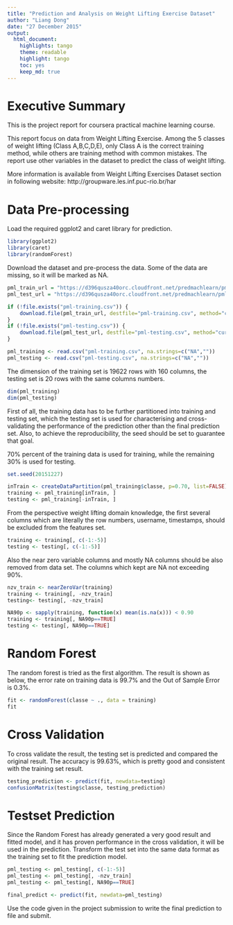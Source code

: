 ```yaml
---
title: "Prediction and Analysis on Weight Lifting Exercise Dataset"
author: "Liang Dong"
date: "27 December 2015"
output:
  html_document:
    highlights: tango
    theme: readable
    highlight: tango
    toc: yes
    keep_md: true
---
```


# Executive Summary

This is the project report for coursera practical machine learning course.

This report focus on data from Weight Lifting Exercise. Among the 5 classes of weight lifting (Class A,B,C,D,E), only Class A is the correct training method, while others are training method with common mistakes. The report use other variables in the dataset to predict the class of weight lifting.

More information is available from Weight Lifting Exercises Dataset section in following website: http://groupware.les.inf.puc-rio.br/har

# Data Pre-processing

Load the required ggplot2 and caret library for prediction.

```r
library(ggplot2)
library(caret)
library(randomForest)
```

Download the dataset and pre-process the data. Some of the data are missing, so it will be marked as NA.

```r
pml_train_url = "https://d396qusza40orc.cloudfront.net/predmachlearn/pml-training.csv"
pml_test_url = "https://d396qusza40orc.cloudfront.net/predmachlearn/pml-testing.csv"

if (!file.exists("pml-training.csv")) {
    download.file(pml_train_url, destfile="pml-training.csv", method="curl")
}
if (!file.exists("pml-testing.csv")) {
    download.file(pml_test_url, destfile="pml-testing.csv", method="curl")
}

pml_training <- read.csv("pml-training.csv", na.strings=c("NA",""))
pml_testing <- read.csv("pml-testing.csv", na.strings=c("NA",""))
```

The dimension of the training set is 19622 rows with 160 columns, the testing set is 20 rows with the same columns numbers. 

```r
dim(pml_training)
dim(pml_testing)
```

First of all, the training data has to be further partitioned into training and testing set, which the testing set is used for characterising and cross-validating the performance of the prediction other than the final prediction set. Also, to achieve the reproducibility, the seed should be set to guarantee that goal.

70% percent of the training data is used for training, while the remaining 30% is used for testing.

```r
set.seed(20151227)

inTrain <- createDataPartition(pml_training$classe, p=0.70, list=FALSE)
training <- pml_training[inTrain, ]
testing <- pml_training[-inTrain, ]
```

From the perspective weight lifting domain knowledge, the first several columns which are literally the row numbers, username, timestamps, should be excluded from the features set. 

```r
training <- training[, c(-1:-5)]
testing <- testing[, c(-1:-5)]
```

Also the near zero variable columns and mostly NA columns should be also removed from data set. The columns which kept are NA not exceeding 90%.

```r
nzv_train <- nearZeroVar(training)
training <- training[, -nzv_train]
testing<- testing[, -nzv_train]

NA90p <- sapply(training, function(x) mean(is.na(x))) < 0.90
training <- training[, NA90p==TRUE]
testing <- testing[, NA90p==TRUE]
```

# Random Forest

The random forest is tried as the first algorithm. The result is shown as below, the error rate on training data is 99.7% and the Out of Sample Error is 0.3%.

```r
fit <- randomForest(classe ~ ., data = training)
fit
```

# Cross Validation

To cross validate the result, the testing set is predicted and compared the original result. The accuracy is 99.63%, which is pretty good and consistent with the training set result.

```r
testing_prediction <- predict(fit, newdata=testing)
confusionMatrix(testing$classe, testing_prediction)
```

# Testset Prediction

Since the Random Forest has already generated a very good result and fitted model, and it has proven performance in the cross validation, it will be used in the prediction. Transform the test set into the same data format as the training set to fit the prediction model. 

```r
pml_testing <- pml_testing[, c(-1:-5)]
pml_testing <- pml_testing[, -nzv_train]
pml_testing <- pml_testing[, NA90p==TRUE]

final_predict <- predict(fit, newdata=pml_testing)
```

Use the code given in the project submission to write the final prediction to file and submit.


